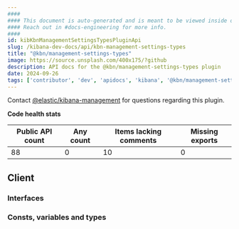 ```yaml
---
####
#### This document is auto-generated and is meant to be viewed inside our experimental, new docs system.
#### Reach out in #docs-engineering for more info.
####
id: kibKbnManagementSettingsTypesPluginApi
slug: /kibana-dev-docs/api/kbn-management-settings-types
title: "@kbn/management-settings-types"
image: https://source.unsplash.com/400x175/?github
description: API docs for the @kbn/management-settings-types plugin
date: 2024-09-26
tags: ['contributor', 'dev', 'apidocs', 'kibana', '@kbn/management-settings-types']
---
```




Contact [@elastic/kibana-management](https://github.com/orgs/elastic/teams/kibana-management) for questions regarding this plugin.

**Code health stats**

| Public API count  | Any count | Items lacking comments | Missing exports |
|-------------------|-----------|------------------------|-----------------|
| 88 | 0 | 10 | 0 |

## Client

### Interfaces
<DocDefinitionList data={kbnManagementSettingsTypesObj.client.interfaces}/>

### Consts, variables and types
<DocDefinitionList data={kbnManagementSettingsTypesObj.client.misc}/>

